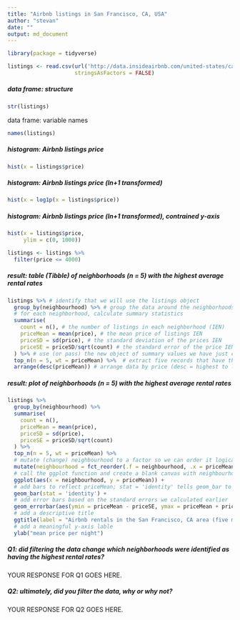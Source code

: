 ```yaml
---
title: "Airbnb listings in San Francisco, CA, USA"
author: "stevan"
date: ""
output: md_document
---
```


```r
library(package = tidyverse)
```

```r
listings <- read.csv(url('http://data.insideairbnb.com/united-states/ca/san-francisco/2019-12-04/visualisations/listings.csv'),
                     stringsAsFactors = FALSE)
```

##### data frame: structure

```r
str(listings)
```

data frame: variable names

```r
names(listings)
```

##### histogram: Airbnb listings price

```r
hist(x = listings$price)
```

##### histogram: Airbnb listings price (ln+1 transformed)

```r
hist(x = log1p(x = listings$price))
```

##### histogram: Airbnb listings price (ln+1 transformed), contrained y-axis

```r
hist(x = listings$price,
     ylim = c(0, 1000))
```

```r
listings <- listings %>%
  filter(price <= 4000)
```

##### result: table (Tibble) of neighborhoods (n = 5) with the highest average rental rates

```r
listings %>% # identify that we will use the listings object
  group_by(neighbourhood) %>% # group the data around the neighborhoods
  # for each neighborhood, calculate summary statistics
  summarise(
    count = n(), # the number of listings in each neighborhood (IEN)
    priceMean = mean(price), # the mean price of listings IEN
    priceSD = sd(price), # the standard deviation of the prices IEN
    priceSE = priceSD/sqrt(count) # the standard error of the price IEN
  ) %>% # use (or pass) the new object of summary values we have just created
  top_n(n = 5, wt = priceMean) %>%  # extract five records that have the highest mean price
  arrange(desc(priceMean)) # arrange data by price (desc = highest to lowest)
```

##### result: plot of neighborhoods (n = 5) with the highest average rental rates

```r
listings %>% 
  group_by(neighbourhood) %>% 
  summarise(
    count = n(),
    priceMean = mean(price),
    priceSD = sd(price),
    priceSE = priceSD/sqrt(count)
  ) %>%
  top_n(n = 5, wt = priceMean) %>% 
  # mutate (change) neighbourhood to a factor so we can order it logically in our plot
  mutate(neighbourhood = fct_reorder(.f = neighbourhood, .x = priceMean, .desc = TRUE)) %>% 
  # call the ggplot function and create a blank canvas with neighbourhood and priceMean as the input data
  ggplot(aes(x = neighbourhood, y = priceMean)) +
  # add bars to reflect priceMean; stat = 'identity' tells geom_bar to make the bar heights correspond to the y variable (priceMean) that we called above
  geom_bar(stat = 'identity') +
  # add error bars based on the standard errors we calculated earlier
  geom_errorbar(aes(ymin = priceMean - priceSE, ymax = priceMean + priceSE), width = 0.5) +
  # add a descriptive title
  ggtitle(label = "Airbnb rentals in the San Francisco, CA area (five most expensive neighbourhoods)") +
  # add a meaningful y-axis lable
  ylab("mean price per night")
```

##### Q1: did filtering the data change which neighborhoods were identified as having the highest rental rates? 

YOUR RESPONSE FOR Q1 GOES HERE.

##### Q2: ultimately, did you filter the data, why or why not?

YOUR RESPONSE FOR Q2 GOES HERE.
